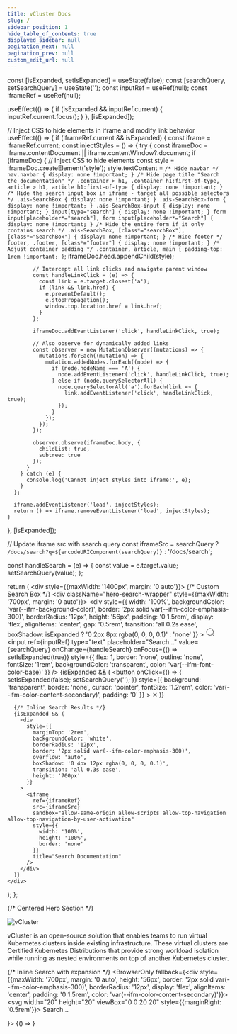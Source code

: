 ```yaml
---
title: vCluster Docs
slug: /
sidebar_position: 1
hide_table_of_contents: true
displayed_sidebar: null
pagination_next: null
pagination_prev: null
custom_edit_url: null
---
```



  const [isExpanded, setIsExpanded] = useState(false);
  const [searchQuery, setSearchQuery] = useState('');
  const inputRef = useRef(null);
  const iframeRef = useRef(null);

  useEffect(() => {
    if (isExpanded && inputRef.current) {
      inputRef.current.focus();
    }
  }, [isExpanded]);

  // Inject CSS to hide elements in iframe and modify link behavior
  useEffect(() => {
    if (iframeRef.current && isExpanded) {
      const iframe = iframeRef.current;
      const injectStyles = () => {
        try {
          const iframeDoc = iframe.contentDocument || iframe.contentWindow?.document;
          if (iframeDoc) {
            // Inject CSS to hide elements
            const style = iframeDoc.createElement('style');
            style.textContent = `
              /* Hide navbar */
              nav.navbar { display: none !important; }
              /* Hide page title "Search the documentation" */
              .container > h1, .container h1:first-of-type,
              article > h1, article h1:first-of-type { display: none !important; }
              /* Hide the search input box in iframe - target all possible selectors */
              .ais-SearchBox { display: none !important; }
              .ais-SearchBox-form { display: none !important; }
              .ais-SearchBox-input { display: none !important; }
              input[type="search"] { display: none !important; }
              form input[placeholder*="search"],
              form input[placeholder*="Search"] { display: none !important; }
              /* Hide the entire form if it only contains search */
              .ais-SearchBox,
              [class*="searchBox"],
              [class*="SearchBox"] { display: none !important; }
              /* Hide footer */
              footer, .footer, [class*="footer"] { display: none !important; }
              /* Adjust container padding */
              .container, article, main { padding-top: 1rem !important; }
            `;
            iframeDoc.head.appendChild(style);

            // Intercept all link clicks and navigate parent window
            const handleLinkClick = (e) => {
              const link = e.target.closest('a');
              if (link && link.href) {
                e.preventDefault();
                e.stopPropagation();
                window.top.location.href = link.href;
              }
            };

            iframeDoc.addEventListener('click', handleLinkClick, true);

            // Also observe for dynamically added links
            const observer = new MutationObserver((mutations) => {
              mutations.forEach((mutation) => {
                mutation.addedNodes.forEach((node) => {
                  if (node.nodeName === 'A') {
                    node.addEventListener('click', handleLinkClick, true);
                  } else if (node.querySelectorAll) {
                    node.querySelectorAll('a').forEach(link => {
                      link.addEventListener('click', handleLinkClick, true);
                    });
                  }
                });
              });
            });

            observer.observe(iframeDoc.body, {
              childList: true,
              subtree: true
            });
          }
        } catch (e) {
          console.log('Cannot inject styles into iframe:', e);
        }
      };

      iframe.addEventListener('load', injectStyles);
      return () => iframe.removeEventListener('load', injectStyles);
    }
  }, [isExpanded]);

  // Update iframe src with search query
  const iframeSrc = searchQuery ? `/docs/search?q=${encodeURIComponent(searchQuery)}` : '/docs/search';

  const handleSearch = (e) => {
    const value = e.target.value;
    setSearchQuery(value);
  };

  return (
    <div style={{maxWidth: '1400px', margin: '0 auto'}}>
      {/* Custom Search Box */}
      <div className="hero-search-wrapper" style={{maxWidth: '700px', margin: '0 auto'}}>
        <div
          style={{
            width: '100%',
            backgroundColor: 'var(--ifm-background-color)',
            border: '2px solid var(--ifm-color-emphasis-300)',
            borderRadius: '12px',
            height: '56px',
            padding: '0 1.5rem',
            display: 'flex',
            alignItems: 'center',
            gap: '0.5rem',
            transition: 'all 0.2s ease',
            boxShadow: isExpanded ? '0 2px 8px rgba(0, 0, 0, 0.1)' : 'none'
          }}
        >
          <svg width="20" height="20" viewBox="0 0 20 20">
            <path d="M14.386 14.386l4.0877 4.0877-4.0877-4.0877c-2.9418 2.9419-7.7115 2.9419-10.6533 0-2.9419-2.9418-2.9419-7.7115 0-10.6533 2.9418-2.9419 7.7115-2.9419 10.6533 0 2.9419 2.9418 2.9419 7.7115 0 10.6533z" stroke="currentColor" fill="none" fillRule="evenodd" strokeLinecap="round" strokeLinejoin="round"></path>
          </svg>
          <input
            ref={inputRef}
            type="text"
            placeholder="Search..."
            value={searchQuery}
            onChange={handleSearch}
            onFocus={() => setIsExpanded(true)}
            style={{
              flex: 1,
              border: 'none',
              outline: 'none',
              fontSize: '1rem',
              backgroundColor: 'transparent',
              color: 'var(--ifm-font-color-base)'
            }}
          />
          {isExpanded && (
            <button
              onClick={() => {
                setIsExpanded(false);
                setSearchQuery('');
              }}
              style={{
                background: 'transparent',
                border: 'none',
                cursor: 'pointer',
                fontSize: '1.2rem',
                color: 'var(--ifm-color-content-secondary)',
                padding: '0'
              }}
            >
              ✕
            </button>
          )}
        </div>
      </div>

      {/* Inline Search Results */}
      {isExpanded && (
        <div
          style={{
            marginTop: '2rem',
            backgroundColor: 'white',
            borderRadius: '12px',
            border: '2px solid var(--ifm-color-emphasis-300)',
            overflow: 'auto',
            boxShadow: '0 4px 12px rgba(0, 0, 0, 0.1)',
            transition: 'all 0.3s ease',
            height: '700px'
          }}
        >
          <iframe
            ref={iframeRef}
            src={iframeSrc}
            sandbox="allow-same-origin allow-scripts allow-top-navigation allow-top-navigation-by-user-activation"
            style={{
              width: '100%',
              height: '100%',
              border: 'none'
            }}
            title="Search Documentation"
          />
        </div>
      )}
    </div>
  );
};

{/* Centered Hero Section */}
<div style={{textAlign: 'center', maxWidth: '900px', margin: '0 auto 4rem', padding: '2rem 1rem'}}>
  <img src="/docs/media/rebranding/vCluster_horizontal-orange.svg" alt="vCluster" style={{height: '70px', marginBottom: '1.5rem'}} />
  <p style={{fontSize: '1.15rem', lineHeight: '1.6', marginBottom: '2.5rem', color: 'var(--ifm-color-content-secondary)'}}>
    vCluster is an open-source solution that enables teams to run virtual Kubernetes clusters inside existing infrastructure. These virtual clusters are Certified Kubernetes Distributions that provide strong workload isolation while running as nested environments on top of another Kubernetes cluster.
  </p>

  {/* Inline Search with expansion */}
  <BrowserOnly fallback={<div style={{maxWidth: '700px', margin: '0 auto', height: '56px', border: '2px solid var(--ifm-color-emphasis-300)', borderRadius: '12px', display: 'flex', alignItems: 'center', padding: '0 1.5rem', color: 'var(--ifm-color-content-secondary)'}}>
    <svg width="20" height="20" viewBox="0 0 20 20" style={{marginRight: '0.5rem'}}>
      <path d="M14.386 14.386l4.0877 4.0877-4.0877-4.0877c-2.9418 2.9419-7.7115 2.9419-10.6533 0-2.9419-2.9418-2.9419-7.7115 0-10.6533 2.9418-2.9419 7.7115-2.9419 10.6533 0 2.9419 2.9418 2.9419 7.7115 0 10.6533z" stroke="currentColor" fill="none" fillRule="evenodd" strokeLinecap="round" strokeLinejoin="round"></path>
    </svg>
    Search...
  </div>}>
    {() => <InlineSearch />}
  </BrowserOnly>
</div>

<style dangerouslySetInnerHTML={{__html: `
  .intro-card {
    border: 1px solid #d9d9d9 !important;
    border-radius: 8px !important;
    padding: 2rem !important;
    margin-bottom: 3rem !important;
  }
  .feature-card {
    border: 1px solid var(--ifm-color-emphasis-300);
    transition: all 0.2s ease;
    display: block;
    text-decoration: none !important;
    color: inherit !important;
  }
  .feature-card:hover {
    transform: translateY(-3px);
    box-shadow: 0 4px 12px rgba(0, 0, 0, 0.15);
    border-color: var(--ifm-color-primary);
    text-decoration: none !important;
    color: inherit !important;
  }
`}} />

<div style={{marginBottom: '3rem'}}>
  <div style={{marginBottom: '2.5rem', borderLeft: '4px solid #ff5733', paddingLeft: '1.5rem'}}>
    <div style={{marginBottom: '1.5rem'}}>
      <h2 style={{display: 'inline', marginRight: '1rem'}}>vCluster</h2>
      <span style={{fontSize: '1.05rem', color: 'var(--ifm-color-content-secondary)'}}>
        Creates and manages virtual Kubernetes clusters inside a host Kubernetes cluster.
      </span>
    </div>
    <div style={{display: 'grid', gridTemplateColumns: 'repeat(auto-fit, minmax(280px, 1fr))', gap: '1.25rem'}}>
      <Link to="/vcluster/introduction/what-are-virtual-clusters/" className="card feature-card" style={{padding: '0.75rem 1rem'}}>
        <h3 style={{margin: 0, fontSize: '1.1rem'}}>What is vCluster</h3>
        <p style={{margin: '0.25rem 0 0 0', fontSize: '0.9rem', color: 'var(--ifm-color-content-secondary)'}}>Learn about virtual clusters and their benefits.</p>
      </Link>
      <Link to="/vcluster/configure/what-is-vcluster-yaml/" className="card feature-card" style={{padding: '0.75rem 1rem'}}>
        <h3 style={{margin: 0, fontSize: '1.1rem'}}>Configure</h3>
        <p style={{margin: '0.25rem 0 0 0', fontSize: '0.9rem', color: 'var(--ifm-color-content-secondary)'}}>Complete configuration reference for virtual clusters.</p>
      </Link>
      <Link to="/vcluster/deploy/control-plane/container/basics/" className="card feature-card" style={{padding: '0.75rem 1rem'}}>
        <h3 style={{margin: 0, fontSize: '1.1rem'}}>Deploy</h3>
        <p style={{margin: '0.25rem 0 0 0', fontSize: '0.9rem', color: 'var(--ifm-color-content-secondary)'}}>Deploy virtual clusters with various options.</p>
      </Link>
    </div>
  </div>

  <div style={{marginBottom: '2.5rem', borderLeft: '4px solid #ff5733', paddingLeft: '1.5rem'}}>
    <div style={{marginBottom: '1.5rem'}}>
      <h2 style={{display: 'inline', marginRight: '1rem'}}>vCluster Platform</h2>
      <span style={{fontSize: '1.05rem', color: 'var(--ifm-color-content-secondary)'}}>
        Provides management, access control, and operational features for virtual clusters.
      </span>
    </div>
    <div style={{display: 'grid', gridTemplateColumns: 'repeat(auto-fit, minmax(280px, 1fr))', gap: '1.25rem'}}>
      <Link to="/platform/" className="card feature-card" style={{padding: '0.75rem 1rem'}}>
        <h3 style={{margin: 0, fontSize: '1.1rem'}}>Get Started</h3>
        <p style={{margin: '0.25rem 0 0 0', fontSize: '0.9rem', color: 'var(--ifm-color-content-secondary)'}}>Quick start guide for vCluster Platform.</p>
      </Link>
      <Link to="/platform/configure/config/" className="card feature-card" style={{padding: '0.75rem 1rem'}}>
        <h3 style={{margin: 0, fontSize: '1.1rem'}}>Configure</h3>
        <p style={{margin: '0.25rem 0 0 0', fontSize: '0.9rem', color: 'var(--ifm-color-content-secondary)'}}>Configure Platform settings and options.</p>
      </Link>
      <Link to="/platform/administer/users-permissions/overview/" className="card feature-card" style={{padding: '0.75rem 1rem'}}>
        <h3 style={{margin: 0, fontSize: '1.1rem'}}>Administer</h3>
        <p style={{margin: '0.25rem 0 0 0', fontSize: '0.9rem', color: 'var(--ifm-color-content-secondary)'}}>Manage users, teams, and platform operations.</p>
      </Link>
    </div>
  </div>

  <div style={{marginBottom: '2.5rem', borderLeft: '4px solid #0C00FF', paddingLeft: '1.5rem'}}>
    <div style={{marginBottom: '1.5rem'}}>
      <h2 style={{display: 'inline', marginRight: '1rem'}}>vNode</h2>
      <span style={{fontSize: '1.05rem', color: 'var(--ifm-color-content-secondary)'}}>
        Multi-tenancy container runtime with strong isolation using Linux user namespaces.
      </span>
    </div>
    <div style={{display: 'grid', gridTemplateColumns: 'repeat(auto-fit, minmax(280px, 1fr))', gap: '1.25rem'}}>
      <a href="https://www.vnode.com/docs/" className="card feature-card" style={{padding: '0.75rem 1rem'}} target="_blank" rel="noopener noreferrer">
        <h3 style={{margin: 0, fontSize: '1.1rem'}}>Get Started</h3>
        <p style={{margin: '0.25rem 0 0 0', fontSize: '0.9rem', color: 'var(--ifm-color-content-secondary)'}}>Quick start guide for vNode.</p>
      </a>
      <a href="https://www.vnode.com/docs/configuration/" className="card feature-card" style={{padding: '0.75rem 1rem'}} target="_blank" rel="noopener noreferrer">
        <h3 style={{margin: 0, fontSize: '1.1rem'}}>Configure</h3>
        <p style={{margin: '0.25rem 0 0 0', fontSize: '0.9rem', color: 'var(--ifm-color-content-secondary)'}}>Configure vNode Helm chart values and runtime settings.</p>
      </a>
      <a href="https://www.vnode.com/docs/architecture/" className="card feature-card" style={{padding: '0.75rem 1rem'}} target="_blank" rel="noopener noreferrer">
        <h3 style={{margin: 0, fontSize: '1.1rem'}}>Architecture</h3>
        <p style={{margin: '0.25rem 0 0 0', fontSize: '0.9rem', color: 'var(--ifm-color-content-secondary)'}}>vNode sandboxes pods with Linux namespaces.</p>
      </a>
    </div>
  </div>
</div>

<div style={{marginTop: '4rem', marginBottom: '3rem'}}>
  <h2 style={{marginBottom: '2rem'}}>Try vCluster Platform</h2>
  
  <div className="intro-card">
    <p style={{fontSize: '1.1rem', marginBottom: '1.5rem', color: 'var(--ifm-color-content-secondary)'}}>
      Create your own platform instance, connect a host cluster, and deploy virtual clusters. The platform provides centralized management, access control, and operational features for all your virtual clusters.
    </p>
    <a href="https://vcluster.cloud" className="button button--primary" style={{textDecoration: 'none', padding: '0.75rem 1.25rem', fontSize: '1.05rem'}}>Get Started →</a>
  </div>
</div>
